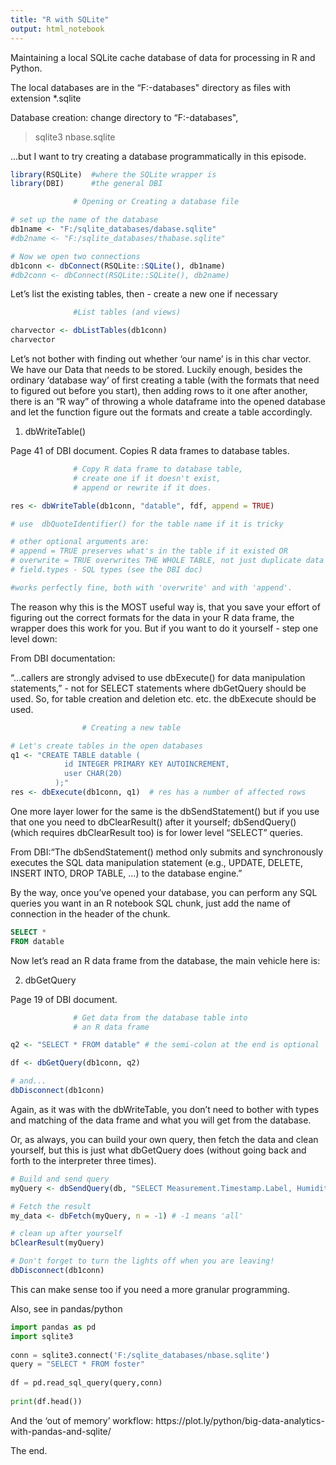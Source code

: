 ---
title: "R with SQLite"
output: html_notebook
---

Maintaining a local SQLite cache database of data for processing in R and Python.

The local databases are in the "F:\sqlite-databases\" directory as files with extension *.sqlite

Database creation: change directory to "F:\sqlite-databases\", 

>sqlite3 nbase.sqlite

...but I want to try creating a database programmatically in this episode.

```{r}
library(RSQLite)  #where the SQLite wrapper is
library(DBI)      #the general DBI

              # Opening or Creating a database file

# set up the name of the database
db1name <- "F:/sqlite_databases/dabase.sqlite"
#db2name <- "F:/sqlite_databases/thabase.sqlite"

# Now we open two connections
db1conn <- dbConnect(RSQLite::SQLite(), db1name)
#db2conn <- dbConnect(RSQLite::SQLite(), db2name)

```

Let's list the existing tables, then - create a new one if necessary

```{r}
              #List tables (and views)

charvector <- dbListTables(db1conn)
charvector
```

Let's not bother with finding out whether 'our name' is in this char vector. We have our Data that needs to be stored. Luckily enough, besides the ordinary 'database way' of first creating a table (with the formats that need to figured out before you start), then adding rows to it one after another, there is an "R way" of throwing a whole dataframe into the opened database and let the function figure out the formats and create a table accordingly.

1. dbWriteTable()

Page 41 of DBI document. Copies R data frames to database tables.

```{r}
              # Copy R data frame to database table,
              # create one if it doesn't exist,
              # append or rewrite if it does.

res <- dbWriteTable(db1conn, "datable", fdf, append = TRUE)

# use  dbQuoteIdentifier() for the table name if it is tricky

# other optional arguments are:
# append = TRUE preserves what's in the table if it existed OR
# overwrite = TRUE overwrites THE WHOLE TABLE, not just duplicate data
# field.types - SQL types (see the DBI doc)

#works perfectly fine, both with 'overwrite' and with 'append'.
```

The reason why this is the MOST useful way is, that you save your effort of figuring out the correct formats for the data in your R data frame, the wrapper does this work for you. But if you want to do it yourself - step one level down:

From DBI documentation:

"...callers are strongly advised to use dbExecute() for data manipulation statements," - not for SELECT statements where dbGetQuery should be used. So, for table creation and deletion etc. etc. the dbExecute should be used.

```{r}

                # Creating a new table

# Let's create tables in the open databases
q1 <- "CREATE TABLE datable (
            id INTEGER PRIMARY KEY AUTOINCREMENT,
            user CHAR(20)
          );"
res <- dbExecute(db1conn, q1)  # res has a number of affected rows
```

One more layer lower for the same is the dbSendStatement() but if you use that one you need to  dbClearResult() after it yourself; dbSendQuery() (which requires dbClearResult too) is for lower level "SELECT" queries.

From DBI:"The dbSendStatement() method only submits and synchronously executes the SQL data manipulation statement (e.g., UPDATE, DELETE, INSERT INTO, DROP TABLE, ...) to the database engine. "

By the way, once you've opened your database, you can perform any SQL queries you want in an R notebook SQL chunk, just add the name of connection in the header of the chunk.

```{sql connection=db1conn}

SELECT *
FROM datable

```


Now let's read an R data frame from the database, the main vehicle here is:

2. dbGetQuery

Page 19 of DBI document.

```{r}
              # Get data from the database table into
              # an R data frame

q2 <- "SELECT * FROM datable" # the semi-colon at the end is optional

df <- dbGetQuery(db1conn, q2)

# and...
dbDisconnect(db1conn)
```

Again, as it was with the dbWriteTable, you don't need to bother with types and matching of the data frame and what you will get from the database.

Or, as always, you can build your own query, then fetch the data and clean yourself, but this is just what dbGetQuery does (without going back and forth to the interpreter three times).

```{r}
# Build and send query
myQuery <- dbSendQuery(db, "SELECT Measurement.Timestamp.Label, Humidity FROM foster")

# Fetch the result
my_data <- dbFetch(myQuery, n = -1) # -1 means 'all'

# clean up after yourself 
bClearResult(myQuery)

# Don't forget to turn the lights off when you are leaving!
dbDisconnect(db1conn)
```

This can make sense too if you need a more granular programming.


Also, see in pandas/python

```{python}
import pandas as pd
import sqlite3
 
conn = sqlite3.connect('F:/sqlite_databases/nbase.sqlite')
query = "SELECT * FROM foster"
 
df = pd.read_sql_query(query,conn)
 
print(df.head())
```


And the 'out of memory' workflow: https://plot.ly/python/big-data-analytics-with-pandas-and-sqlite/

The end.
